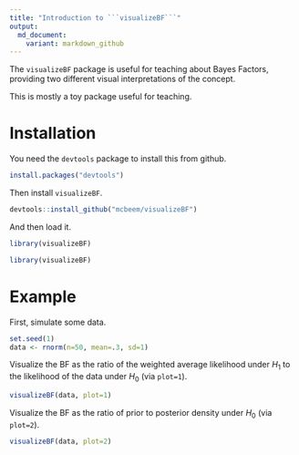 ```yaml
---
title: "Introduction to ```visualizeBF```"
output: 
  md_document:
    variant: markdown_github
---
```


The ```visualizeBF``` package is useful for teaching about Bayes Factors, providing two different visual interpretations of the concept.

This is mostly a toy package useful for teaching.

# Installation

You need the ```devtools``` package to install this from github.

```r
install.packages("devtools")
```

Then install ```visualizeBF```.

```r
devtools::install_github("mcbeem/visualizeBF")
```

And then load it.

```r
library(visualizeBF)
```

```r
library(visualizeBF)
```


# Example

First, simulate some data.

```r
set.seed(1)
data <- rnorm(n=50, mean=.3, sd=1)
```

Visualize the BF as the ratio of the weighted average likelihood under $H_1$ to the likelihood of the data under $H_0$ (via ```plot=1```).

```r
visualizeBF(data, plot=1)
```

Visualize the BF as the ratio of prior to posterior density under $H_0$ (via ```plot=2```).

```r
visualizeBF(data, plot=2)
```

